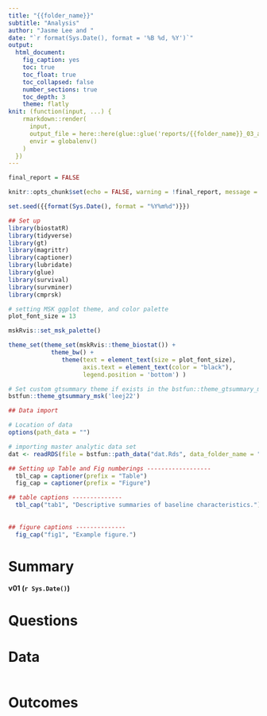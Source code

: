 ```yaml
---
title: "{{folder_name}}"
subtitle: "Analysis"
author: "Jasme Lee and "
date: "`r format(Sys.Date(), format = '%B %d, %Y')`"
output:
  html_document: 
    fig_caption: yes
    toc: true
    toc_float: true
    toc_collapsed: false
    number_sections: true
    toc_depth: 3
    theme: flatly
knit: (function(input, ...) {
    rmarkdown::render(
      input,
      output_file = here::here(glue::glue('reports/{{folder_name}}_03_analysis_v01_{Sys.Date()}.html')),
      envir = globalenv()
    )
  })
---
```

```r
final_report = FALSE

knitr::opts_chunk$set(echo = FALSE, warning = !final_report, message = !final_report, fig.height = 6, fig.width = 8, fig.align = 'center')

set.seed({{format(Sys.Date(), format = "%Y%m%d")}})
```

```r
## Set up
library(biostatR)
library(tidyverse)
library(gt)
library(magrittr)
library(captioner)
library(lubridate)
library(glue)
library(survival)
library(survminer)
library(cmprsk)

# setting MSK ggplot theme, and color palette
plot_font_size = 13

mskRvis::set_msk_palette()

theme_set(theme_set(mskRvis::theme_biostat()) + 
            theme_bw() + 
               theme(text = element_text(size = plot_font_size), 
                     axis.text = element_text(color = "black"), 
                     legend.position = 'bottom') )

# Set custom gtsummary theme if exists in the bstfun::theme_gtsummary_msk
bstfun::theme_gtsummary_msk('leej22')
```

```r
## Data import

# Location of data
options(path_data = "")

# importing master analytic data set
dat <- readRDS(file = bstfun::path_data("dat.Rds", data_folder_name = "data"))
```

```r

## Setting up Table and Fig numberings ------------------
  tbl_cap = captioner(prefix = "Table")
  fig_cap = captioner(prefix = "Figure")

## table captions --------------
  tbl_cap("tab1", "Descriptive summaries of baseline characteristics.")
  
  
## figure captions --------------
  fig_cap("fig1", "Example figure.")
```


# Summary {-}

**v01 (`r Sys.Date()`)**

# Questions {-}

# Data
```r

```

# Outcomes
```r

```

